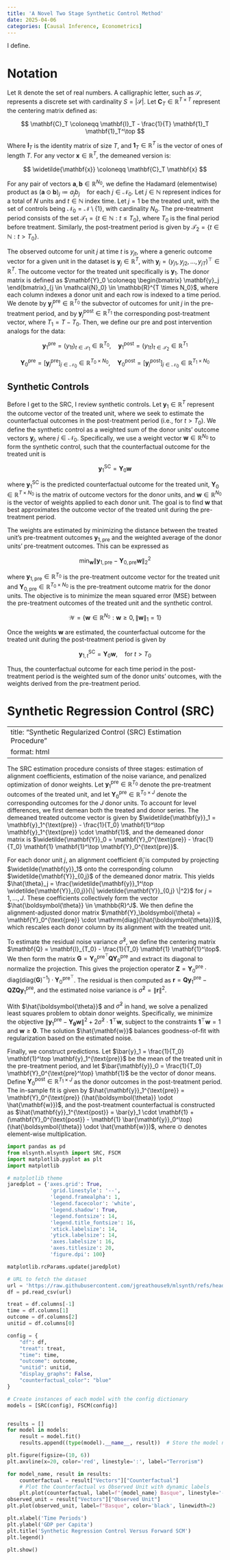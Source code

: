 ```yaml
---
title: 'A Novel Two Stage Synthetic Control Method'
date: 2025-04-06
categories: [Causal Inference, Econometrics]
---
```

I define.

# Notation

Let $\mathbb{R}$ denote the set of real numbers. A calligraphic letter, such as $\mathcal{S}$, represents a discrete set with cardinality $S = |\mathcal{S}|$. Let $\mathbf{C}_T \in \mathbb{R}^{T \times T}$ represent the centering matrix defined as:

$$
\mathbf{C}_T \coloneqq \mathbf{I}_T - \frac{1}{T} \mathbf{1}_T \mathbf{1}_T^\top
$$

Where $\mathbf{I}_T$ is the identity matrix of size $T$, and $\mathbf{1}_T \in \mathbb{R}^T$ is the vector of ones of length $T$. For any vector $\mathbf{x} \in \mathbb{R}^T$, the demeaned version is:

$$
\widetilde{\mathbf{x}} \coloneqq \mathbf{C}_T \mathbf{x}
$$ 

For any pair of vectors $\mathbf{a}, \mathbf{b} \in \mathbb{R}^{N_0}$, we define the Hadamard (elementwise) product as $(\mathbf{a} \odot \mathbf{b})_j \coloneqq a_j b_j \quad \text{for each } j \in \mathcal{N}_0$. Let $j \in \mathbb{N}$ represent indices for a total of $N$ units and $t \in \mathbb{N}$ index time. Let $j = 1$ be the treated unit, with the set of controls being $\mathcal{N}_0 = \mathcal{N} \setminus \{1\}$, with cardinality $N_0$. The pre-treatment period consists of the set $\mathcal{T}_1 = \{ t \in \mathbb{N} : t \leq T_0 \}$, where $T_0$ is the final period before treatment. Similarly, the post-treatment period is given by $\mathcal{T}_2 = \{ t \in \mathbb{N} : t > T_0 \}$.

The observed outcome for unit $j$ at time $t$ is $y_{jt}$, where a generic outcome vector for a given unit in the dataset is $\mathbf{y}_j \in \mathbb{R}^T$, with $\mathbf{y}_j = (y_{j1}, y_{j2}, \dots, y_{jT})^\top \in \mathbb{R}^{T}$. The outcome vector for the treated unit specifically is $\mathbf{y}_1$. The donor matrix is defined as $\mathbf{Y}_0 \coloneqq \begin{bmatrix} \mathbf{y}_j \end{bmatrix}_{j \in \mathcal{N}_0} \in \mathbb{R}^{T \times N_0}$, where each column indexes a donor unit and each row is indexed to a time period. We denote by $\mathbf{y}_j^{\text{pre}} \in \mathbb{R}^{T_0}$ the subvector of outcomes for unit $j$ in the pre-treatment period, and by $\mathbf{y}_j^{\text{post}} \in \mathbb{R}^{T_1}$ the corresponding post-treatment vector, where $T_1 = T - T_0$. Then, we define our pre and post intervention analogs for the data:

$$
\mathbf{y}_1^{\text{pre}} = (y_{1t})_{t \in \mathcal{T}_1} \in \mathbb{R}^{T_0}, \quad \mathbf{y}_1^{\text{post}} = (y_{1t})_{t \in \mathcal{T}_2} \in \mathbb{R}^{T_1}
$$

$$
\mathbf{Y}_0^{\text{pre}} = \left[ \mathbf{y}_j^{\text{pre}} \right]_{j \in \mathcal{N}_0} \in \mathbb{R}^{T_0 \times N_0}, \quad \mathbf{Y}_0^{\text{post}} = \left[ \mathbf{y}_j^{\text{post}} \right]_{j \in \mathcal{N}_0} \in \mathbb{R}^{T_1 \times N_0}
$$

## Synthetic Controls

Before I get to the SRC, I review synthetic controls. Let $\mathbf{y}_1 \in \mathbb{R}^T$ represent the outcome vector of the treated unit, where we seek to estimate the counterfactual outcomes in the post-treatment period (i.e., for $t > T_0$). We define the synthetic control as a weighted sum of the donor units' outcome vectors $\mathbf{y}_j$, where $j \in \mathcal{N}_0$. Specifically, we use a weight vector $\mathbf{w} \in \mathbb{R}^{N_0}$ to form the synthetic control, such that the counterfactual outcome for the treated unit is

$$
\mathbf{y}_1^{\text{SC}} = \mathbf{Y}_0 \mathbf{w}
$$

where $\mathbf{y}_1^{\text{SC}}$ is the predicted counterfactual outcome for the treated unit, $\mathbf{Y}_0 \in \mathbb{R}^{T \times N_0}$ is the matrix of outcome vectors for the donor units, and $\mathbf{w} \in \mathbb{R}^{N_0}$ is the vector of weights applied to each donor unit. The goal is to find $\mathbf{w}$ that best approximates the outcome vector of the treated unit during the pre-treatment period.

The weights are estimated by minimizing the distance between the treated unit's pre-treatment outcomes $\mathbf{y}_{1,\text{pre}}$ and the weighted average of the donor units' pre-treatment outcomes. This can be expressed as

$$
\min_{\mathbf{w}} \left\| \mathbf{y}_{1,\text{pre}} - \mathbf{Y}_{0,\text{pre}} \mathbf{w} \right\|_2^2
$$

where $\mathbf{y}_{1,\text{pre}} \in \mathbb{R}^{T_0}$ is the pre-treatment outcome vector for the treated unit and $\mathbf{Y}_{0,\text{pre}} \in \mathbb{R}^{T_0 \times N_0}$ is the pre-treatment outcome matrix for the donor units. The objective is to minimize the mean squared error (MSE) between the pre-treatment outcomes of the treated unit and the synthetic control.

$$
\mathcal{W} = \left\{ \mathbf{w} \in \mathbb{R}^{N_0} : \mathbf{w} \geq 0, \|\mathbf{w}\|_1 = 1 \right\}
$$

Once the weights $\mathbf{w}$ are estimated, the counterfactual outcome for the treated unit during the post-treatment period is given by

$$
\mathbf{y}_{1,t}^{\text{SC}} = \mathbf{Y}_0 \mathbf{w}, \quad \text{for } t > T_0
$$

Thus, the counterfactual outcome for each time period in the post-treatment period is the weighted sum of the donor units' outcomes, with the weights derived from the pre-treatment period.

# Synthetic Regression Control (SRC)

---
title: "Synthetic Regularized Control (SRC) Estimation Procedure"
format: html
---

The SRC estimation procedure consists of three stages: estimation of alignment coefficients, estimation of the noise variance, and penalized optimization of donor weights. Let $\mathbf{y}_1^{\text{pre}} \in \mathbb{R}^{T_0}$ denote the pre-treatment outcomes of the treated unit, and let $\mathbf{Y}_0^{\text{pre}} \in \mathbb{R}^{T_0 \times J}$ denote the corresponding outcomes for the $J$ donor units. To account for level differences, we first demean both the treated and donor series. The demeaned treated outcome vector is given by $\widetilde{\mathbf{y}}_1 = \mathbf{y}_1^{\text{pre}} - \frac{1}{T_0} \mathbf{1}^\top \mathbf{y}_1^{\text{pre}} \cdot \mathbf{1}$, and the demeaned donor matrix is $\widetilde{\mathbf{Y}}_0 = \mathbf{Y}_0^{\text{pre}} - \frac{1}{T_0} \mathbf{1} \mathbf{1}^\top \mathbf{Y}_0^{\text{pre}}$.

For each donor unit $j$, an alignment coefficient $\hat{\theta}_j$ is computed by projecting $\widetilde{\mathbf{y}}_1$ onto the corresponding column $\widetilde{\mathbf{Y}}_{0,j}$ of the demeaned donor matrix. This yields $\hat{\theta}_j = \frac{\widetilde{\mathbf{y}}_1^\top \widetilde{\mathbf{Y}}_{0,j}}{\| \widetilde{\mathbf{Y}}_{0,j} \|^2}$ for $j = 1, \dots, J$. These coefficients collectively form the vector $\hat{\boldsymbol{\theta}} \in \mathbb{R}^J$. We then define the alignment-adjusted donor matrix $\mathbf{Y}_\boldsymbol{\theta} = \mathbf{Y}_0^{\text{pre}} \cdot \mathrm{diag}(\hat{\boldsymbol{\theta}})$, which rescales each donor column by its alignment with the treated unit.

To estimate the residual noise variance $\hat{\sigma}^2$, we define the centering matrix $\mathbf{Q} = \mathbf{I}_{T_0} - \frac{1}{T_0} \mathbf{1} \mathbf{1}^\top$. We then form the matrix $\mathbf{G} = \mathbf{Y}_0^{\text{pre}^\top} \mathbf{Q} \mathbf{Y}_0^{\text{pre}}$ and extract its diagonal to normalize the projection. This gives the projection operator $\mathbf{Z} = \mathbf{Y}_0^{\text{pre}} \cdot \mathrm{diag}(\mathrm{diag}(\mathbf{G})^{-1}) \cdot \mathbf{Y}_0^{\text{pre}^\top}$. The residual is then computed as $\mathbf{r} = \mathbf{Q} \mathbf{y}_1^{\text{pre}} - \mathbf{Q} \mathbf{Z} \mathbf{Q} \mathbf{y}_1^{\text{pre}}$, and the estimated noise variance is $\hat{\sigma}^2 = \| \mathbf{r} \|^2$.

With $\hat{\boldsymbol{\theta}}$ and $\hat{\sigma}^2$ in hand, we solve a penalized least squares problem to obtain donor weights. Specifically, we minimize the objective $\| \mathbf{y}_1^{\text{pre}} - \mathbf{Y}_\boldsymbol{\theta} \mathbf{w} \|^2 + 2 \hat{\sigma}^2 \cdot \mathbf{1}^\top \mathbf{w}$, subject to the constraints $\mathbf{1}^\top \mathbf{w} = 1$ and $\mathbf{w} \geq \mathbf{0}$. The solution $\hat{\mathbf{w}}$ balances goodness-of-fit with regularization based on the estimated noise.

Finally, we construct predictions. Let $\bar{y}_1 = \frac{1}{T_0} \mathbf{1}^\top \mathbf{y}_1^{\text{pre}}$ be the mean of the treated unit in the pre-treatment period, and let $\bar{\mathbf{y}}_0 = \frac{1}{T_0} \mathbf{Y}_0^{\text{pre}^\top} \mathbf{1}$ be the vector of donor means. Define $\mathbf{Y}_0^{\text{post}} \in \mathbb{R}^{T_1 \times J}$ as the donor outcomes in the post-treatment period. The in-sample fit is given by $\hat{\mathbf{y}}_1^{\text{pre}} = \mathbf{Y}_0^{\text{pre}} (\hat{\boldsymbol{\theta}} \odot \hat{\mathbf{w}})$, and the post-treatment counterfactual is constructed as $\hat{\mathbf{y}}_1^{\text{post}} = \bar{y}_1 \cdot \mathbf{1} + (\mathbf{Y}_0^{\text{post}} - \mathbf{1} \bar{\mathbf{y}}_0^\top)(\hat{\boldsymbol{\theta}} \odot \hat{\mathbf{w}})$, where $\odot$ denotes element-wise multiplication.

```python

import pandas as pd
from mlsynth.mlsynth import SRC, FSCM
import matplotlib.pyplot as plt
import matplotlib

# matplotlib theme
jaredplot = {'axes.grid': True,
              'grid.linestyle': '--',
              'legend.framealpha': 1,
              'legend.facecolor': 'white',
              'legend.shadow': True,
              'legend.fontsize': 14,
              'legend.title_fontsize': 16,
              'xtick.labelsize': 14,
              'ytick.labelsize': 14,
              'axes.labelsize': 16,
              'axes.titlesize': 20,
              'figure.dpi': 100}

matplotlib.rcParams.update(jaredplot)

# URL to fetch the dataset
url = 'https://raw.githubusercontent.com/jgreathouse9/mlsynth/refs/heads/main/basedata/basque_data.csv'
df = pd.read_csv(url)

treat = df.columns[-1]
time = df.columns[1]
outcome = df.columns[2]
unitid = df.columns[0]

config = {
    "df": df,
    "treat": treat,
    "time": time,
    "outcome": outcome,
    "unitid": unitid,
    "display_graphs": False,
    "counterfactual_color": "blue"
}

# Create instances of each model with the config dictionary
models = [SRC(config), FSCM(config)]


results = []
for model in models:
    result = model.fit()
    results.append((type(model).__name__, result))  # Store the model name and result as a tuple

plt.figure(figsize=(10, 6))
plt.axvline(x=20, color='red', linestyle=':', label="Terrorism")

for model_name, result in results:
    counterfactual = result["Vectors"]["Counterfactual"]
    # Plot the Counterfactual vs Observed Unit with dynamic labels
    plt.plot(counterfactual, label=f"{model_name} Basque", linestyle='--')
observed_unit = result["Vectors"]["Observed Unit"]
plt.plot(observed_unit, label=f"Basque", color='black', linewidth=2)

plt.xlabel('Time Periods')
plt.ylabel('GDP per Capita')
plt.title('Synthetic Regression Control Versus Forward SCM')
plt.legend()

plt.show()
```
